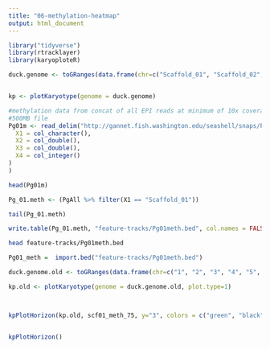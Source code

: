 ```yaml
---
title: "06-methylation-heatmap"
output: html_document
---
```




```r
library("tidyverse")
library(rtracklayer)
library(karyoploteR)
```


```r

duck.genome <- toGRanges(data.frame(chr=c("Scaffold_01", "Scaffold_02", "Scaffold_03", "Scaffold_04", "Scaffold_05", "Scaffold_06", "Scaffold_07", "Scaffold_08", "Scaffold_09", "Scaffold_10", "Scaffold_11", "Scaffold_12", "Scaffold_13", "Scaffold_14", "Scaffold_15", "Scaffold_16", "Scaffold_17", "Scaffold_18" ), start=c(1, 1, 1, 1, 1, 1, 1, 1, 1, 1, 1, 1, 1, 1, 1, 1, 1, 1 ), end=c(89643857,	69596280,	57743597, 65288255, 67248332, 61759565, 43120122, 61151155, 38581958, 53961475, 51449921, 50438331, 44396874, 45393038, 47938513, 31980953, 34923512,	27737463)))


kp <- plotKaryotype(genome = duck.genome)

```

```r
#methylation data from concat of all EPI reads at minimum of 10x coverage
#500MB file
Pg01m <- read_delim("http://gannet.fish.washington.edu/seashell/snaps/Pg01.txt", delim = " ", col_names = FALSE, cols(
  X1 = col_character(),
  X2 = col_double(),
  X3 = col_double(),
  X4 = col_integer()
)
)
```

```r
head(Pg01m)
```


```r
Pg_01.meth <- (PgAll %>% filter(X1 == "Scaffold_01"))
```

```r
tail(Pg_01.meth)
```



```r
write.table(Pg_01.meth, "feature-tracks/Pg01meth.bed", col.names = FALSE, row.names = FALSE, quote = FALSE, sep = "\t")

```


```bash
head feature-tracks/Pg01meth.bed
```




```r
Pg01_meth =  import.bed("feature-tracks/Pg01meth.bed")
```



```r
duck.genome.old <- toGRanges(data.frame(chr=c("1", "2", "3", "4", "5", "6", "7", "8", "9", "10", "11", "12", "13", "14", "15", "16", "17", "18" ), start=c(1, 1, 1, 1, 1, 1, 1, 1, 1, 1, 1, 1, 1, 1, 1, 1, 1, 1 ), end=c(89643857,	69596280,	57743597, 65288255, 67248332, 61759565, 43120122, 61151155, 38581958, 53961475, 51449921, 50438331, 44396874, 45393038, 47938513, 31980953, 34923512,	27737463)))
```



```r
kp.old <- plotKaryotype(genome = duck.genome.old, plot.type=1)



kpPlotHorizon(kp.old, scf01_meth_75, y="3", colors = c("green", "black", "red"))


kpPlotHorizon()


```






